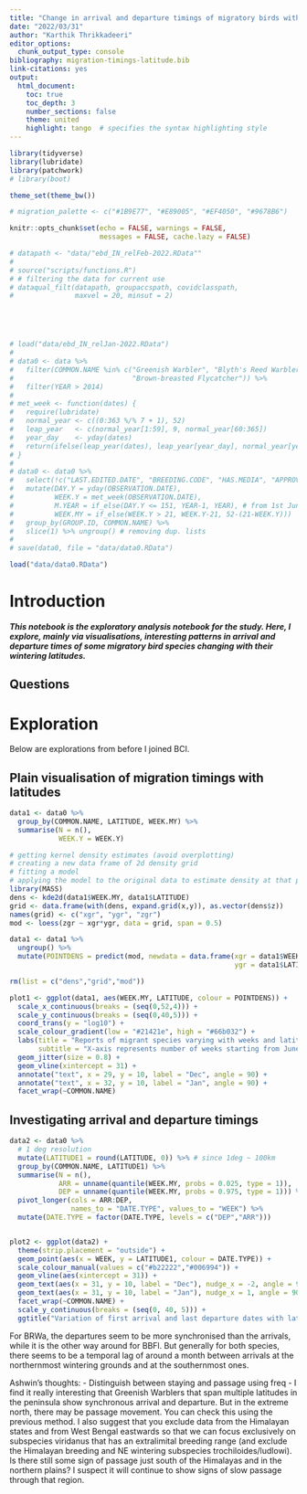 ```yaml
---
title: "Change in arrival and departure timings of migratory birds with wintering latitude"
date: "2022/03/31"
author: "Karthik Thrikkadeeri"
editor_options: 
  chunk_output_type: console
bibliography: migration-timings-latitude.bib
link-citations: yes
output: 
  html_document:
    toc: true
    toc_depth: 3  
    number_sections: false  
    theme: united  
    highlight: tango  # specifies the syntax highlighting style
---
```


```r
library(tidyverse)
library(lubridate)
library(patchwork)
# library(boot)

theme_set(theme_bw())

# migration_palette <- c("#1B9E77", "#E89005", "#EF4050", "#9678B6")

knitr::opts_chunk$set(echo = FALSE, warnings = FALSE, 
                      messages = FALSE, cache.lazy = FALSE)

```

```r

# datapath <- "data/"ebd_IN_relFeb-2022.RData""
# 
# source("scripts/functions.R")
# # filtering the data for current use
# dataqual_filt(datapath, groupaccspath, covidclasspath, 
#               maxvel = 20, minsut = 2)





# load("data/ebd_IN_relJan-2022.RData")
# 
# data0 <- data %>%
#   filter(COMMON.NAME %in% c("Greenish Warbler", "Blyth's Reed Warbler",
#                             "Brown-breasted Flycatcher")) %>%
#   filter(YEAR > 2014)
# 
# met_week <- function(dates) {
#   require(lubridate)
#   normal_year <- c((0:363 %/% 7 + 1), 52)
#   leap_year   <- c(normal_year[1:59], 9, normal_year[60:365])
#   year_day    <- yday(dates)
#   return(ifelse(leap_year(dates), leap_year[year_day], normal_year[year_day]))
# }
# 
# data0 <- data0 %>%
#   select(!c("LAST.EDITED.DATE", "BREEDING.CODE", "HAS.MEDIA", "APPROVED", "REVIEWED")) %>% 
#   mutate(DAY.Y = yday(OBSERVATION.DATE),
#          WEEK.Y = met_week(OBSERVATION.DATE),
#          M.YEAR = if_else(DAY.Y <= 151, YEAR-1, YEAR), # from 1st June to 31st May
#          WEEK.MY = if_else(WEEK.Y > 21, WEEK.Y-21, 52-(21-WEEK.Y)))  %>%
#   group_by(GROUP.ID, COMMON.NAME) %>%
#   slice(1) %>% ungroup() # removing dup. lists
# 
# save(data0, file = "data/data0.RData")

load("data/data0.RData")

```

# Introduction

***This notebook is the exploratory analysis notebook for the study. Here, I explore, mainly via visualisations, interesting patterns in arrival and departure times of some migratory bird species changing with their wintering latitudes.***

## Questions

# Exploration

Below are explorations from before I joined BCI.

## Plain visualisation of migration timings with latitudes 

```r

data1 <- data0 %>% 
  group_by(COMMON.NAME, LATITUDE, WEEK.MY) %>% 
  summarise(N = n(), 
            WEEK.Y = WEEK.Y) 

# getting kernel density estimates (avoid overplotting)
# creating a new data frame of 2d density grid
# fitting a model
# applying the model to the original data to estimate density at that point
library(MASS)
dens <- kde2d(data1$WEEK.MY, data1$LATITUDE)
grid <- data.frame(with(dens, expand.grid(x,y)), as.vector(dens$z))
names(grid) <- c("xgr", "ygr", "zgr")
mod <- loess(zgr ~ xgr*ygr, data = grid, span = 0.5)

data1 <- data1 %>% 
  ungroup() %>% 
  mutate(POINTDENS = predict(mod, newdata = data.frame(xgr = data1$WEEK.MY, 
                                                       ygr = data1$LATITUDE)))

rm(list = c("dens","grid","mod"))

plot1 <- ggplot(data1, aes(WEEK.MY, LATITUDE, colour = POINTDENS)) + 
  scale_x_continuous(breaks = (seq(0,52,4))) +
  scale_y_continuous(breaks = (seq(0,40,5))) +
  coord_trans(y = "log10") +
  scale_colour_gradient(low = "#21421e", high = "#66b032") +
  labs(title = "Reports of migrant species varying with weeks and latitude",
       subtitle = "X-axis represents number of weeks starting from June to May") +
  geom_jitter(size = 0.8) +
  geom_vline(xintercept = 31) +
  annotate("text", x = 29, y = 10, label = "Dec", angle = 90) +
  annotate("text", x = 32, y = 10, label = "Jan", angle = 90) +
  facet_wrap(~COMMON.NAME) 

```

## Investigating arrival and departure timings

```r

data2 <- data0 %>% 
  # 1 deg resolution
  mutate(LATITUDE1 = round(LATITUDE, 0)) %>% # since 1deg ~ 100km
  group_by(COMMON.NAME, LATITUDE1) %>% 
  summarise(N = n(),
            ARR = unname(quantile(WEEK.MY, probs = 0.025, type = 1)), 
            DEP = unname(quantile(WEEK.MY, probs = 0.975, type = 1))) %>% 
  pivot_longer(cols = ARR:DEP,
               names_to = "DATE.TYPE", values_to = "WEEK") %>% 
  mutate(DATE.TYPE = factor(DATE.TYPE, levels = c("DEP","ARR")))


plot2 <- ggplot(data2) + 
  theme(strip.placement = "outside") +
  geom_point(aes(x = WEEK, y = LATITUDE1, colour = DATE.TYPE)) +
  scale_colour_manual(values = c("#b22222","#006994")) +
  geom_vline(aes(xintercept = 31)) +
  geom_text(aes(x = 31, y = 10, label = "Dec"), nudge_x = -2, angle = 90) +
  geom_text(aes(x = 31, y = 10, label = "Jan"), nudge_x = 1, angle = 90) +
  facet_wrap(~COMMON.NAME) +
  scale_y_continuous(breaks = (seq(0, 40, 5))) +
  ggtitle("Variation of first arrival and last departure dates with latitude") 


```

For BRWa, the departures seem to be more synchronised than the arrivals, while it is the other way around for BBFl. But generally for both species, there seems to be a temporal lag of around a month between arrivals at the northernmost wintering grounds and at the southernmost ones.


Ashwin's thoughts:
- Distinguish between staying and passage using freq
- I find it really interesting that Greenish Warblers that span multiple latitudes in the peninsula show synchronous arrival and departure. But in the extreme north, there may be passage movement. You can check this using the previous method. I also suggest that you exclude data from the Himalayan states and from West Bengal eastwards so that we can focus exclusively on subspecies viridanus that has an extralimital breeding range (and exclude the Himalayan breeding and NE wintering subspecies trochiloides/ludlowi). Is there still some sign of passage just south of the Himalayas and in the northern plains? I suspect it will continue to show signs of slow passage through that region.